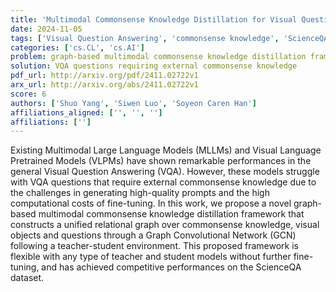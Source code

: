 ```yaml
---
title: 'Multimodal Commonsense Knowledge Distillation for Visual Question Answering'
date: 2024-11-05
tags: ['Visual Question Answering', 'commonsense knowledge', 'ScienceQA dataset', 'Multimodal Large Language Models', 'teacher-student environment', 'Graph Convolutional Network', 'Visual Language Pretrained Models', 'knowledge distillation']
categories: ['cs.CL', 'cs.AI']
problem: graph-based multimodal commonsense knowledge distillation framework
solution: VQA questions requiring external commonsense knowledge
pdf_url: http://arxiv.org/pdf/2411.02722v1
arx_url: http://arxiv.org/abs/2411.02722v1
score: 6
authors: ['Shuo Yang', 'Siwen Luo', 'Soyeon Caren Han']
affiliations_aligned: ['', '', '']
affiliations: ['']
---
```



Existing Multimodal Large Language Models (MLLMs) and Visual Language Pretrained Models (VLPMs) have shown remarkable performances in the general Visual Question Answering (VQA). However, these models struggle with VQA questions that require external commonsense knowledge due to the challenges in generating high-quality prompts and the high computational costs of fine-tuning. In this work, we propose a novel graph-based multimodal commonsense knowledge distillation framework that constructs a unified relational graph over commonsense knowledge, visual objects and questions through a Graph Convolutional Network (GCN) following a teacher-student environment. This proposed framework is flexible with any type of teacher and student models without further fine-tuning, and has achieved competitive performances on the ScienceQA dataset.
